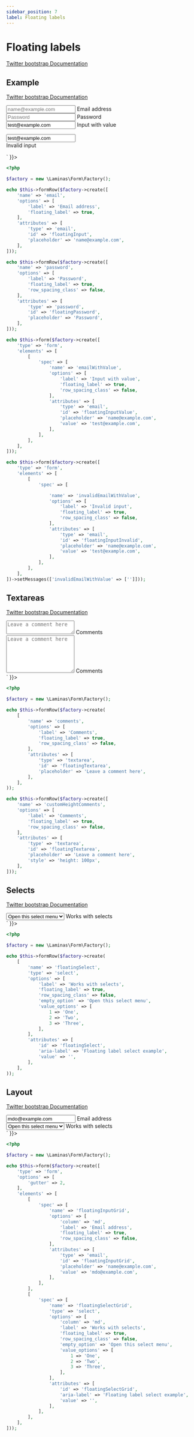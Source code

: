 ```yaml
---
sidebar_position: 7
label: Floating labels
---
```



# Floating labels

[Twitter bootstrap Documentation](https://getbootstrap.com/docs/5.1/forms/floating-labels)

## Example

[Twitter bootstrap Documentation](https://getbootstrap.com/docs/5.1/forms/floating-labels/#example)

<Tabs>
<TabItem value="result" label="Result" default>
  <HtmlCode bootstrapVersion="5.1">
      <div dangerouslySetInnerHTML={{ __html: `<div class="form-floating mb-3">
    <input class="form-control" id="floatingInput" name="email" placeholder="name@example.com" type="email" value="">
    <label for="floatingInput">Email address</label>
</div>
<div class="form-floating">
    <input class="form-control" id="floatingPassword" name="password" placeholder="Password" type="password" value="">
    <label for="floatingPassword">Password</label>
</div>
<form action="" id="form" method="POST" name="form" role="form">
    <div class="form-floating">
        <input class="form-control" id="floatingInputValue" name="emailWithValue" placeholder="name@example.com" type="email" value="test@example.com">
        <label for="floatingInputValue">Input with value</label>
    </div>
</form>
<form action="" class="was-validated" id="form" method="POST" name="form" role="form">
    <div class="form-floating has-error">
        <input class="form-control is-invalid" id="floatingInputInvalid" name="invalidEmailWithValue" placeholder="name@example.com" type="email" value="test@example.com">
        <div class="invalid-feedback"></div>
        <label for="floatingInputInvalid">Invalid input</label>
    </div>
</form>` }}></div>
  </HtmlCode>
</TabItem>
<TabItem value="source" label="Source">

```php
<?php

$factory = new \Laminas\Form\Factory();

echo $this->formRow($factory->create([
    'name' => 'email',
    'options' => [
        'label' => 'Email address',
        'floating_label' => true,
    ],
    'attributes' => [
        'type' => 'email',
        'id' => 'floatingInput',
        'placeholder' => 'name@example.com',
    ],
]));

echo $this->formRow($factory->create([
    'name' => 'password',
    'options' => [
        'label' => 'Password',
        'floating_label' => true,
        'row_spacing_class' => false,
    ],
    'attributes' => [
        'type' => 'password',
        'id' => 'floatingPassword',
        'placeholder' => 'Password',
    ],
]));

echo $this->form($factory->create([
    'type' => 'form',
    'elements' => [
        [
            'spec' => [
                'name' => 'emailWithValue',
                'options' => [
                    'label' => 'Input with value',
                    'floating_label' => true,
                    'row_spacing_class' => false,
                ],
                'attributes' => [
                    'type' => 'email',
                    'id' => 'floatingInputValue',
                    'placeholder' => 'name@example.com',
                    'value' => 'test@example.com',
                ],
            ],
        ],
    ],
]));

echo $this->form($factory->create([
    'type' => 'form',
    'elements' => [
        [
            'spec' => [

                'name' => 'invalidEmailWithValue',
                'options' => [
                    'label' => 'Invalid input',
                    'floating_label' => true,
                    'row_spacing_class' => false,
                ],
                'attributes' => [
                    'type' => 'email',
                    'id' => 'floatingInputInvalid',
                    'placeholder' => 'name@example.com',
                    'value' => 'test@example.com',
                ],
            ],
        ],
    ],
])->setMessages(['invalidEmailWithValue' => ['']]));
```

</TabItem>
</Tabs>

## Textareas

[Twitter bootstrap Documentation](https://getbootstrap.com/docs/5.1/forms/floating-labels/#textareas)

<Tabs>
<TabItem value="result" label="Result" default>
  <HtmlCode bootstrapVersion="5.1">
      <div dangerouslySetInnerHTML={{ __html: `<div class="form-floating">
    <textarea class="form-control" id="floatingTextarea" name="comments" placeholder="Leave a comment here"></textarea>
    <label for="floatingTextarea">Comments</label>
</div>
<div class="form-floating">
    <textarea class="form-control" id="floatingTextarea" name="customHeightComments" placeholder="Leave a comment here" style="height: 100px;"></textarea>
    <label for="floatingTextarea">Comments</label>
</div>` }}></div>
  </HtmlCode>
</TabItem>
<TabItem value="source" label="Source">

```php
<?php

$factory = new \Laminas\Form\Factory();

echo $this->formRow($factory->create(
    [
        'name' => 'comments',
        'options' => [
            'label' => 'Comments',
            'floating_label' => true,
            'row_spacing_class' => false,
        ],
        'attributes' => [
            'type' => 'textarea',
            'id' => 'floatingTextarea',
            'placeholder' => 'Leave a comment here',
        ],
    ],
));

echo $this->formRow($factory->create([
    'name' => 'customHeightComments',
    'options' => [
        'label' => 'Comments',
        'floating_label' => true,
        'row_spacing_class' => false,
    ],
    'attributes' => [
        'type' => 'textarea',
        'id' => 'floatingTextarea',
        'placeholder' => 'Leave a comment here',
        'style' => 'height: 100px',
    ],
]));
```

</TabItem>
</Tabs>

## Selects

[Twitter bootstrap Documentation](https://getbootstrap.com/docs/5.1/forms/floating-labels/#selects)

<Tabs>
<TabItem value="result" label="Result" default>
  <HtmlCode bootstrapVersion="5.1">
      <div dangerouslySetInnerHTML={{ __html: `<div class="form-floating">
    <select aria-label="Floating label select example" class="form-select" id="floatingSelect" name="floatingSelect">
        <option selected value="">Open this select menu</option>
        <option value="1">One</option>
        <option value="2">Two</option>
        <option value="3">Three</option>
    </select>
    <label for="floatingSelect">Works with selects</label>
</div>` }}></div>
  </HtmlCode>
</TabItem>
<TabItem value="source" label="Source">

```php
<?php

$factory = new \Laminas\Form\Factory();

echo $this->formRow($factory->create(
    [
        'name' => 'floatingSelect',
        'type' => 'select',
        'options' => [
            'label' => 'Works with selects',
            'floating_label' => true,
            'row_spacing_class' => false,
            'empty_option' => 'Open this select menu',
            'value_options' => [
                1 => 'One',
                2 => 'Two',
                3 => 'Three',
            ],
        ],
        'attributes' => [
            'id' => 'floatingSelect',
            'aria-label' => 'Floating label select example',
            'value' => '',
        ],
    ],
));
```

</TabItem>
</Tabs>

## Layout

[Twitter bootstrap Documentation](https://getbootstrap.com/docs/5.1/forms/floating-labels/#layout)

<Tabs>
<TabItem value="result" label="Result" default>
  <HtmlCode bootstrapVersion="5.1">
      <div dangerouslySetInnerHTML={{ __html: `<form action="" id="form" method="POST" name="form" role="form">
    <div class="g-2 row">
        <div class="col-md form-floating">
            <input class="form-control" id="floatingInputGrid" name="floatingInputGrid" placeholder="name@example.com" type="email" value="mdo@example.com">
            <label for="floatingInputGrid">Email address</label>
        </div>
        <div class="col-md form-floating">
            <select aria-label="Floating label select example" class="form-select" id="floatingSelectGrid" name="floatingSelectGrid">
                <option selected value="">Open this select menu</option>
                <option value="1">One</option>
                <option value="2">Two</option>
                <option value="3">Three</option>
            </select>
            <label for="floatingSelectGrid">Works with selects</label>
        </div>
    </div>
</form>` }}></div>
  </HtmlCode>
</TabItem>
<TabItem value="source" label="Source">

```php
<?php

$factory = new \Laminas\Form\Factory();

echo $this->form($factory->create([
    'type' => 'form',
    'options' => [
        'gutter' => 2,
    ],
    'elements' => [
        [
            'spec' => [
                'name' => 'floatingInputGrid',
                'options' => [
                    'column' => 'md',
                    'label' => 'Email address',
                    'floating_label' => true,
                    'row_spacing_class' => false,
                ],
                'attributes' => [
                    'type' => 'email',
                    'id' => 'floatingInputGrid',
                    'placeholder' => 'name@example.com',
                    'value' => 'mdo@example.com',
                ],
            ],
        ],
        [
            'spec' => [
                'name' => 'floatingSelectGrid',
                'type' => 'select',
                'options' => [
                    'column' => 'md',
                    'label' => 'Works with selects',
                    'floating_label' => true,
                    'row_spacing_class' => false,
                    'empty_option' => 'Open this select menu',
                    'value_options' => [
                        1 => 'One',
                        2 => 'Two',
                        3 => 'Three',
                    ],
                ],
                'attributes' => [
                    'id' => 'floatingSelectGrid',
                    'aria-label' => 'Floating label select example',
                    'value' => '',
                ],
            ],
        ],
    ],
]));
```

</TabItem>
</Tabs>

